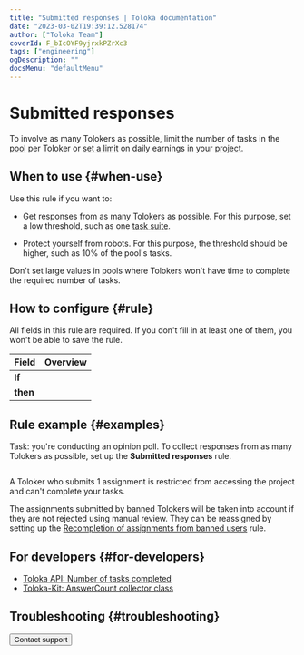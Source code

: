 ```yaml
---
title: "Submitted responses | Toloka documentation"
date: "2023-03-02T19:39:12.528174"
author: ["Toloka Team"]
coverId: F_bIcOYF9yjrxkPZrXc3
tags: ["engineering"]
ogDescription: ""
docsMenu: "defaultMenu"
---
```



# Submitted responses

To involve as many Tolokers as possible, limit the number of tasks in the [pool](/docs/glossary#pool) per Toloker or [set a limit](/docs/guide/income) on daily earnings in your [project](/docs/glossary#project).

## When to use {#when-use}

Use this rule if you want to:

- Get responses from as many Tolokers as possible. For this purpose, set a low threshold, such as one [task suite](/docs/glossary#task-suite).

- Protect yourself from robots. For this purpose, the threshold should be higher, such as 10% of the pool's tasks.

<Note mode="tip" title="Tip">

Don't set large values in pools where Tolokers won't have time to complete the required number of tasks.

</Note>

## How to configure {#rule}

<Note mode="warning" title="Warning">

All fields in this rule are required. If you don't fill in at least one of them, you won't be able to save the rule.

</Note>

**Field** | **Overview**
----- | -----
**If** | <SubmittedAnswersTable1/>
**then** | <SubmittedAnswersTable2/>

## Rule example {#examples}

Task: you're conducting an opinion poll. To collect responses from as many Tolokers as possible, set up the **Submitted responses** rule.

<Image withBackground imageId="8f72719bb27cdcd15b58a1e9a38cc60d" alt="" />

A Toloker who submits 1 assignment is restricted from accessing the project and can't complete your tasks.

<Note mode="restriction" title="Alert">

The assignments submitted by banned Tolokers will be taken into account if they are not rejected using manual review. They can be reassigned by setting up the [Recompletion of assignments from banned users](/docs/guide/restore-task-overlap) rule.

</Note>

## For developers {#for-developers}

- [Toloka API: Number of tasks completed](/docs/api/completed)
- [Toloka-Kit: AnswerCount collector class](/docs/toloka-kit/reference/toloka.client.collectors.AnswerCount)

## Troubleshooting {#troubleshooting}

<FaqSkillForEveryPool/>

<FaqSkillForDifferentProjects/>

<FaqGetAccess/>

<FaqTwoTextVersions/>

<Button themeColor="light" view="default" size="l" type="link" url="/docs/guide/troubleshooting/support?form-source=guide-submitted-answers">Contact support</Button>
